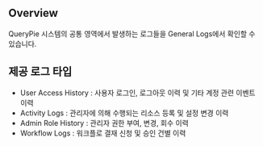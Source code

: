 ## Overview
QueryPie 시스템의 공통 영역에서 발생하는 로그들을 General Logs에서 확인할 수 있습니다.

## 제공 로그 타입
* User Access History : 사용자 로그인, 로그아웃 이력 및 기타 계정 관련 이벤트 이력
* Activity Logs : 관리자에 의해 수행되는 리소스 등록 및 설정 변경 이력
* Admin Role History : 관리자 권한 부여, 변경, 회수 이력
* Workflow Logs : 워크플로 결재 신청 및 승인 건별 이력
